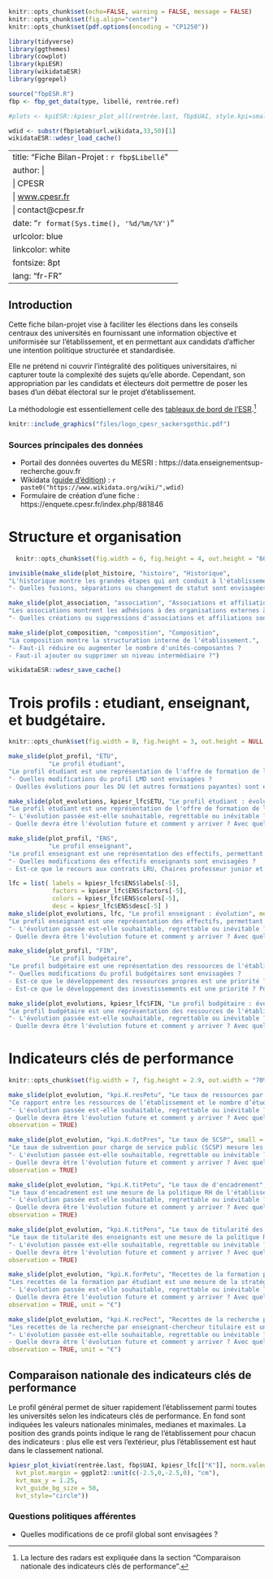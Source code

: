 
```r
knitr::opts_chunk$set(echo=FALSE, warning = FALSE, message = FALSE)
knitr::opts_chunk$set(fig.align="center")
knitr::opts_chunk$set(pdf.options(encoding = "CP1250"))

library(tidyverse)
library(ggthemes)
library(cowplot)
library(kpiESR)
library(wikidataESR)
library(ggrepel)

source("fbpESR.R")
fbp <- fbp_get_data(type, libellé, rentrée.ref)

#plots <- kpiESR::kpiesr_plot_all(rentrée.last, fbp$UAI, style.kpi=small_style)

wdid <- substr(fbp$etab$url.wikidata,33,50)[1]
wikidataESR::wdesr_load_cache()
```

---
title: "Fiche Bilan-Projet : `r fbp$Libellé`"
author: |
  | CPESR
  | [www.cpesr.fr](https://cpesr.fr)
  | contact@cpesr.fr
date: "`r format(Sys.time(), '%d/%m/%Y')`"
urlcolor: blue
linkcolor: white
fontsize: 8pt
lang: "fr-FR"
---

## Introduction



Cette fiche bilan-projet vise à faciliter les élections dans les conseils centraux des universités en fournissant une information objective et uniformisée sur l'établissement, et en permettant aux candidats d'afficher une intention politique structurée et standardisée.

Elle ne prétend ni couvrir l'intégralité des politiques universitaires, ni capturer toute la complexité des sujets qu'elle aborde. Cependant, son appropriation par les candidats et électeurs doit permettre de poser les bases d'un débat électoral sur le projet d'établissement.

La méthodologie est essentiellement celle des [tableaux de bord de l'ESR](https://cpesr.fr/2020/09/tableau-de-bord-esr/).^[La lecture des radars est expliquée dans la section "Comparaison nationale des indicateurs clés de performance".]

```r
knitr::include_graphics("files/logo_cpesr_sackersgothic.pdf")
```



### Sources principales des données

- Portail des données ouvertes du MESRI : https://data.enseignementsup-recherche.gouv.fr
- Wikidata ([guide d'édition](https://github.com/cpesr/wikidataESR/blob/master/Rmd/wikidataESR.md)) : `r paste0("https://www.wikidata.org/wiki/",wdid)` 
- Formulaire de création d'une fiche : https://enquete.cpesr.fr/index.php/881846


# Structure et organisation

```r
  knitr::opts_chunk$set(fig.width = 6, fig.height = 4, out.height = "60%", fig.align="center")
```


```r
invisible(make_slide(plot_histoire, "histoire", "Historique",
"L'historique montre les grandes étapes qui ont conduit à l'établissement actuel.",
"- Quelles fusions, séparations ou changement de statut sont envisagées ?"))
```


```r
make_slide(plot_association, "association", "Associations et affiliations",
"Les associations montrent les adhésions à des organisations externes à l'établissement.",
"- Quelles créations ou suppressions d'associations et affiliations sont envisagées ?")
```


```r
make_slide(plot_composition, "composition", "Composition",
"La composition montre la structuration interne de l'établissement.",
"- Faut-il réduire ou augmenter le nombre d'unités-composantes ?
- Faut-il ajouter ou supprimer un niveau intermédiaire ?")
```

```r
wikidataESR::wdesr_save_cache()
```


# Trois profils : etudiant, enseignant, et budgétaire.

```r
knitr::opts_chunk$set(fig.width = 8, fig.height = 3, out.height = NULL, out.width="100%", fig.align="center")
```


```r
make_slide(plot_profil, "ETU",
           "Le profil étudiant",
"Le profil étudiant est une représentation de l'offre de formation de l'établissement, en terme de pyramidage LMD, et de développement des diplômes d'université (DU ou diplôme d'établissement).",
"- Quelles modifications du profil LMD sont envisagées ?
- Quelles évolutions pour les DU (et autres formations payantes) sont envisagées ?")
```

```r
make_slide(plot_evolutions, kpiesr_lfc$ETU, "Le profil étudiant : évolution", median = FALSE,
"Le profil étudiant est une représentation de l'offre de formation de l'établissement, en terme de pyramidage LMD, et de développement des diplômes d'université (DU ou diplôme d'établissement).",
"- L'évolution passée est-elle souhaitable, regrettable ou inévitable ?
- Quelle devra être l'évolution future et comment y arriver ? Avec quelle priorité ?")
```

```r
make_slide(plot_profil, "ENS",
           "Le profil enseignant",
"Le profil enseignant est une représentation des effectifs, permettant de constater la répartition entre titulaires, enseignants-chercheurs (EC), Doctorants et ATER, et Contrats LRU.",
"- Quelles modifications des effectifs enseignants sont envisagées ?
- Est-ce que le recours aux contrats LRU, Chaires professeur junior et Contrats de mission est envisagée ?")

```

```r
lfc = list( labels = kpiesr_lfc$ENS$labels[-5],
            factors = kpiesr_lfc$ENS$factors[-5],
            colors = kpiesr_lfc$ENS$colors[-5],
            desc = kpiesr_lfc$ENS$desc[-5] )
make_slide(plot_evolutions, lfc, "Le profil enseignant : évolution", median = FALSE,
"Le profil enseignant est une représentation des effectifs, permettant de constater la répartition entre titulaires, enseignants-chercheurs (EC), Doctorants et ATER.^[Le faible effectif et la forte évolution des contrats LRU ne permet pas de tracer leur évolution proprement.]",
"- L'évolution passée est-elle souhaitable, regrettable ou inévitable ?
- Quelle devra être l'évolution future et comment y arriver ? Avec quelle priorité ?")
```


```r
make_slide(plot_profil, "FIN",
           "Le profil budgétaire",
"Le profil budgétaire est une représentation des ressources de l'établissement : ressources complètes, ressources propres (hors subvention pour charge de service public), et proportion des inscription en DU.",
"- Quelles modifications du profil budgétaires sont envisagées ?
- Est-ce que le développement des ressources propres est une priorité ? De quelle manière ?
- Est-ce que le développement des investissements est une priorité ? Pour quoi faire ?")
```

```r
make_slide(plot_evolutions, kpiesr_lfc$FIN, "Le profil budgétaire : évolution", median = FALSE,
"Le profil budgétaire est une représentation des ressources de l'établissement : ressources complètes, ressources propres (hors subvention pour charge de service public), et proportion des inscription en DU.",
"- L'évolution passée est-elle souhaitable, regrettable ou inévitable ?
- Quelle devra être l'évolution future et comment y arriver ? Avec quelle priorité ?")
```


# Indicateurs clés de performance

```r
knitr::opts_chunk$set(fig.width = 7, fig.height = 2.9, out.width = "70%", fig.align="center")
```


```r
make_slide(plot_evolution, "kpi.K.resPetu", "Le taux de ressources par étudiant", unit = "€",
"Ce rapport entre les ressources de l’établissement et le nombre d’étudiants inscrits en premier et deuxième cycle (L et M) permet de mesurer les ressources dont dispose l’établissement par rapport à la taille de sa population étudiante. Attention : ce taux ne correspond pas à la dépense de l’établissement pour chacun de ses étudiants, et il ne dépend que faiblement de la politique locale.",
"- L'évolution passée est-elle souhaitable, regrettable ou inévitable ?
- Quelle devra être l'évolution future et comment y arriver ? Avec quelle priorité ?",
observation = TRUE)
```


```r
make_slide(plot_evolution, "kpi.K.dotPres", "Le taux de SCSP", small = TRUE,
"Le taux de subvention pour charge de service public (SCSP) mesure les moyens octroyés par l'Etat pour accomplir les missions de service public, parmis toutes les ressources dont dispose l'établissement.",
"- L'évolution passée est-elle souhaitable, regrettable ou inévitable ?
- Quelle devra être l'évolution future et comment y arriver ? Avec quelle priorité ?",
observation = TRUE)
```


```r
make_slide(plot_evolution, "kpi.K.titPetu", "Le taux de d'encadrement", unit = "enseignants titulaires pour 100 étudiants",
"Le taux d'encadrement est une mesure de la politique RH de l'établissement. Il indique le nombre d'enseignants titulaires pour 100 étudiants (doctorants non inclus).",
"- L'évolution passée est-elle souhaitable, regrettable ou inévitable ?
- Quelle devra être l'évolution future et comment y arriver ? Avec quelle priorité ?",
observation = TRUE)
```


```r
make_slide(plot_evolution, "kpi.K.titPens", "Le taux de titularité des enseignants", small = TRUE,
"Le taux de titularité des enseignants est une mesure de la politique RH de l'établissement. Il indique la proportion d'enseignants titulaires parmi tous les enseignants, exceptés les vacataires, pour lesquels les données nationales manquent malgré qu'ils puissent être plus nombreux que les enseignants titulaires. Une hausse peut aussi bien refléter une politique de titularisation, qu'une éviction des non titulaires.",
"- L'évolution passée est-elle souhaitable, regrettable ou inévitable ?
- Quelle devra être l'évolution future et comment y arriver ? Avec quelle priorité ?",
observation = TRUE)
```

```r
make_slide(plot_evolution, "kpi.K.forPetu", "Recettes de la formation par étudiant", small = TRUE,
"Les recettes de la formation par étudiant est une mesure de la stratégie budgétaire de l'établissement. Elles incluent les droits d'inscription, les diplômes propres, la formation continue, la VAE, et la taxe d'apprentissage, divisées par le nombre d'étudiants, doctorants inclus.",
"- L'évolution passée est-elle souhaitable, regrettable ou inévitable ?
- Quelle devra être l'évolution future et comment y arriver ? Avec quelle priorité ?",
observation = TRUE, unit = "€")
```

```r
make_slide(plot_evolution, "kpi.K.recPect", "Recettes de la recherche par enseignant-chercheur titulaire", small = TRUE,
"Les recettes de la recherche par enseignant-chercheur titulaire est une mesure de la stratégie budgétaire de l'établissement. Elles incluent la valorisation, les ANR en et hors investissement d'avenir, et les contrats et prestations de recherche, divisées par le nombre d'EC titulaires",
"- L'évolution passée est-elle souhaitable, regrettable ou inévitable ?
- Quelle devra être l'évolution future et comment y arriver ? Avec quelle priorité ?",
observation = TRUE, unit = "€")
```

## Comparaison nationale des indicateurs clés de performance 

Le profil général permet de situer rapidement l'établissement parmi toutes les universités selon les indicateurs clés de performance. En fond sont indiquées les valeurs nationales minimales, medianes et maximales. La position des grands points indique le rang de l'établissement pour chacun des indicateurs : plus elle est vers l'extérieur, plus l'établissement est haut dans le classement national. 

```r
kpiesr_plot_kiviat(rentrée.last, fbp$UAI, kpiesr_lfc[["K"]], norm.valeurs=FALSE, omit.first = FALSE, style=kpiesr_style(
  kvt_plot.margin = ggplot2::unit(c(-2.5,0,-2.5,0), "cm"),
  kvt_max_y = 1.25,
  kvt_guide_bg_size = 50,
  kvt_style="circle"))
```

### Questions politiques afférentes
- Quelles modifications de ce profil global sont envisagées ?

<!-- _Discussion :_ Le profil général permet d'illustrer les deux limites principales de cette fiche, dûes seulement aux limites des données disponibles : -->

<!--  - __un périmètre non exhaustif__ : par exemple les effectifs des personnels BIATSS et vacataires ne sont disponibles ; -->
<!--  - __une granularité limitée à l'établissement__ : les hétérogénités internes ne sont pas perceptibles, bien qu'elles puissent être importantes, notamment dans les grandes universités pluridisciplinaires. -->
